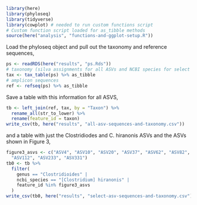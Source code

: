 ```r
library(here)
library(phyloseq)
library(tidyverse)
library(cowplot) # needed to run custom functions script
# Custom function script loaded for as_tibble methods
source(here("analysis", "functions-and-ggplot-setup.R"))
```

Load the phyloseq object and pull out the taxonomy and reference sequences,
```r
ps <- readRDS(here("results", "ps.Rds"))
# taxonomy (silva assignments for all ASVs and NCBI species for select ASVs)
tax <- tax_table(ps) %>% as_tibble
# amplicon sequences
ref <- refseq(ps) %>% as_tibble
```
Save a table with this information for all ASVS,
```r
tb <- left_join(ref, tax, by = "Taxon") %>%
  rename_all(str_to_lower) %>%
  rename(feature_id = taxon)
write_csv(tb, here("results", "all-asv-sequences-and-taxonomy.csv"))
```
and a table with just the Clostridiodes and C. hiranonis ASVs and the ASVs
shown in Figure 3,
```r
figure3_asvs <- c("ASV4", "ASV10", "ASV20", "ASV37", "ASV62", "ASV82",
  "ASV112", "ASV233", "ASV331")
tb0 <- tb %>%
  filter(
    genus == "Clostridioides" | 
    ncbi_species == "[Clostridium] hiranonis" | 
    feature_id %in% figure3_asvs
  )
write_csv(tb0, here("results", "select-asv-sequences-and-taxonomy.csv"))
```
